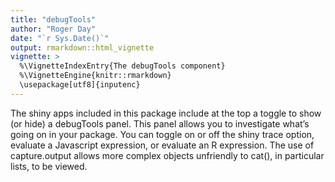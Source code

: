 ```yaml
---
title: "debugTools"
author: "Roger Day"
date: "`r Sys.Date()`"
output: rmarkdown::html_vignette
vignette: >
  %\VignetteIndexEntry{The debugTools component}
  %\VignetteEngine{knitr::rmarkdown}
  \usepackage[utf8]{inputenc}
---
```


The shiny apps included in this package include at the top a toggle to show (or hide) a debugTools panel. This panel allows you to investigate what's going on in your package. You can toggle on or off the shiny trace option, evaluate a Javascript expression, or evaluate an R expression.  The use of capture.output allows more complex objects unfriendly to cat(), in particular lists, to be viewed.
